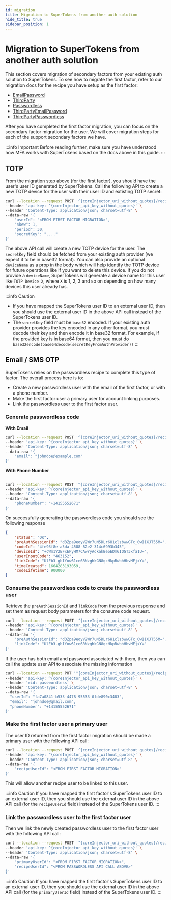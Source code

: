 ```yaml
---
id: migration
title: Migration to SuperTokens from another auth solution
hide_title: true
sidebar_position: 1
---
```



# Migration to SuperTokens from another auth solution

This section covers migration of secondary factors from your existing auth solution to SuperTokens. To see how to migrate the first factor, refer to our migration docs for the recipe you have setup as the first factor:

- [EmailPassword](/docs/emailpassword/migration/about)
- [ThirdParty](/docs/thirdparty/migration/about)
- [Passwordless](/docs/passwordless/migration/about)
- [ThirdPartyEmailPassword](/docs/thirdpartyemailpassword/migration/about)
- [ThirdPartyPasswordless](/docs/thirdpartypasswordless/migration/about)

After you have completed the first factor migration, you can focus on the secondary factor migration for the user. We will cover migration steps for each of the support secondary factors we have.

:::info Important
Before reading further, make sure you have understood how MFA works with SuperTokens based on the docs above in this guide.
:::

## TOTP
From the migration step above (for the first factor), you should have the user's user ID generated by SuperTokens. Call the following API to create a new TOTP device for the user with their user ID and extisting TOTP secret:

```bash
curl --location --request POST '^{coreInjector_uri_without_quotes}/recipe/totp/device/import' \
--header 'api-key: ^{coreInjector_api_key_without_quotes}' \
--header 'Content-Type: application/json; charset=utf-8' \
--data-raw '{
    "userId": "<FROM FIRST FACTOR MIGRATION>",
    "skew": 1,
    "period": 30,
    "secretKey": "...."
}'
```

The above API call will create a new TOTP device for the user. The `secretKey` field should be fetched from your existing auth provider (we expect it to be in base32 format). You can also provide an optional `deviceName` as a prop in the body which will help identify the TOTP device for future operations like if you want to delete this device. If you do not provide a `deviceName`, SuperTokens will generate a device name for this user like `TOTP Device X`, where `X` is 1, 2, 3 and so on depending on how many devices this user already has.

:::info Caution
- If you have mapped the SuperTokens user ID to an external user ID, then you should use the external user ID in the above API call instead of the SuperTokens user ID.
- The `secretKey` field must be `base32` encoded. If your existing auth provider provides the key encoded in any other format, you must decode their key and then encode it in base32 format. For example, if the provided key is in base64 format, then you must do `base32encode(base64decode(secretKeyFromAuthProvider))`
:::

## Email / SMS OTP

SuperTokens relies on the passwordless recipe to complete this type of factor. The overall process here is to:
- Create a new passwordless user with the email of the first factor, or with a phone number.
- Make the first factor user a primary user for account linking purposes.
- Link the passwordless user to the first factor user.

### Generate passwordless code

**With Email**

```bash
curl --location --request POST '^{coreInjector_uri_without_quotes}/recipe/signinup/code' \
--header 'api-key: ^{coreInjector_api_key_without_quotes}' \
--header 'Content-Type: application/json; charset=utf-8' \
--data-raw '{
    "email": "johndoe@example.com"
}'
```

**With Phone Number**

```bash

curl --location --request POST '^{coreInjector_uri_without_quotes}/recipe/signinup/code' \
--header 'api-key: ^{coreInjector_api_key_without_quotes}' \
--header 'Content-Type: application/json; charset=utf-8' \
--data-raw '{
    "phoneNumber": "+14155552671"
}'
```

On successfully generating the passwordless code you  should see the following response

```json
{
    "status": "OK",
    "preAuthSessionId": "d3Zpa9eoyV2Wr7uN5DLr6H1clzbwwGTc_0wIIXJT55M=",
    "codeId": "4fe93f8e-a5da-4588-82e2-314c6993b345",
    "deviceId": "+cWm1Y2EFxEPyHM7CAwYyAdkakBeoEDm6IOGT3xfa1U=",
    "userInputCode": "463152",
    "linkCode": "UlEb3-gbIYow61ce6RNzghkGN8qcHkpRwbhHbvMEjxY=",
    "timeCreated": 1664283193059,
    "codeLifetime": 900000
}
```

### Consume the passwordless code to create the passwordless user

Retrieve the `preAuthSessionId` and `linkCode` from the previous response and set them as request body parameters for the consume code request.

```bash
curl --location --request POST '^{coreInjector_uri_without_quotes}/recipe/signinup/code/consume' \
--header 'api-key: ^{coreInjector_api_key_without_quotes}' \
--header 'Content-Type: application/json; charset=utf-8' \
--data-raw '{
    "preAuthSessionId": "d3Zpa9eoyV2Wr7uN5DLr6H1clzbwwGTc_0wIIXJT55M=",
    "linkCode": "UlEb3-gbIYow61ce6RNzghkGN8qcHkpRwbhHbvMEjxY="
}'
```

If the user has both email and password associated with them, then you can call the update user API to associate the missing information

```bash
curl --location --request PUT '^{coreInjector_uri_without_quotes}/recipe/user' \
--header 'api-key: ^{coreInjector_api_key_without_quotes}' \
--header 'rid: passwordless' \
--header 'Content-Type: application/json; charset=utf-8' \
--data-raw '{
  "userId": "fa7a0841-b533-4478-95533-0fde890c3483",
  "email": "johndoe@gmail.com",
  "phoneNumber": "+14155552671"
}'
```

### Make the first factor user a primary user
The user ID returned from the first factor migration should be made a primary user with the following API call:

```bash
curl --location --request POST '^{coreInjector_uri_without_quotes}/recipe/accountlinking/user/primary' \
--header 'api-key: ^{coreInjector_api_key_without_quotes}' \
--header 'Content-Type: application/json; charset=utf-8' \
--data-raw '{
    "recipeUserId": "<FROM FIRST FACTOR MIGRATION>"
}'
```

This will allow another recipe user to be linked to this user.

:::info Caution
If you have mapped the first factor's SuperTokens user ID to an external user ID, then you should use the external user ID in the above API call  (for the `recipeUserId` field) instead of the SuperTokens user ID.
:::

### Link the passwordless user to the first factor user
Then we link the newly created passwordless user to the first factor user with the following API call:

```bash
curl --location --request POST '^{coreInjector_uri_without_quotes}/recipe/accountlinking/user/link' \
--header 'api-key: ^{coreInjector_api_key_without_quotes}' \
--header 'Content-Type: application/json; charset=utf-8' \
--data-raw '{
    "primaryUserId": "<FROM FIRST FACTOR MIGRATION>",
    "recipeUserId": "<FROM PASSWORDLESS API CALL ABOVE>"
}'
```

:::info Caution
If you have mapped the first factor's SuperTokens user ID to an external user ID, then you should use the external user ID in the above API call (for the `primaryUserId` field) instead of the SuperTokens user ID.
:::

